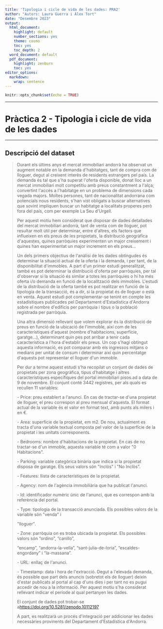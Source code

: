 ---
title: 'Tipologia i cicle de vida de les dades: PRA2'
author: "Autors: Laura Guerra i Àlex Tort"
date: "Desembre 2023"
output:
  html_document:
    highlight: default
    number_sections: yes
    theme: cosmo
    toc: yes
    toc_depth: 2
  word_document: default
  pdf_document:
    highlight: zenburn
    toc: yes
editor_options: 
  markdown: 
    wrap: sentence
---

```{r setup, include=FALSE}
knitr::opts_chunk$set(echo = TRUE)
```

------------------------------------------------------------------------

# Pràctica 2 - Tipologia i cicle de vida de les dades

------------------------------------------------------------------------

## Descripció del dataset

> Durant els últims anys el mercat immobiliari andorrà ha observat un augment notable en la demanda d\'habitatges, tant de compra com de lloguer, degut al creixent interès de residents estrangers pel país.
> La demanda és tal que s\'ha superat l\'oferta disponible, donat lloc a un mercat immobiliari molt competitiu amb preus constantment a l\'alça; convertint l\'accés a l\'habitatge en un problema de dimensions cada vegada majors.
> Moltes persones, tant de nacionalitat andorrana com potencials nous residents, s\'han vist obligats a buscar alternatives que sovint impliquen buscar un habitatge a localitats properes però fora del país, com per exemple La Seu d\'Urgell.
>
> Per aquest motiu hem considerat que disposar de dades detallades del mercat immobiliari andorrà, tant de venta com de lloguer, pot resultar molt útil per determinar, entre d\'altres, els factors que influeixen en els preus de les propietats, la distribució geogràfica d\'aquestes, quines parròquies experimenten un major creixement i quines han experimentat un major increment en els preus\...
>
> Un dels primers objectius de l\'anàlisi de les dades obtingudes és determinar la situació actual de la oferta i la demanda, i per tant, de la disponibilitat d\'immobles.
> A part d\'un primer estudi generalitzat, també es pot determinar la distribució d\'oferta per parròquies, per tal d\'observar si la situació és similar a totes les parròquies o hi ha més oferta i/o demanda en funció de la localització dels immobles.
> L\'estudi de la distribució de la oferta també es pot realitzar en funció de la tipologia de la transacció, és a dir, si la propietat és de lloguer o està en venta.
> Aquest estudi pot complementar-se tenint en compte les estadístiques publicades pel Departament d\'Estadística d\'Andorra sobre el nombre d\'edificis per parròquia i tipus o la població registrada per parròquia.
>
> Una altra dimensió rellevant que volem explorar és la distribució de preus en funció de la ubicació de l\'immoble, així com de les característiques d\'aquest (nombre d\'habitacions, superfície, garatge\...), determinant quin pes pot arribar a tenir cada característica a l\'hora d\'establir els preus.
> Un cop s\'hagi obtingut aquesta informació, es pot comparar amb els ingressos mitjans o medians per unitat de consum i determinar així quin percentatge d\'aquests pot representar el lloguer d\'un immoble.
>
> Per dur a terme aquest estudi s\'ha recopilat un conjunt de dades de propietats per zona geogràfica, tipus d'habitatge i altres característiques específiques del portal immobiliari pisos.ad a data de 9 de novembre.
> El conjunt conté 3442 registres, per als quals es recullen 11 variables:
>
> \- Price: preu establert a l\'anunci.
> En cas de tractar-se d\'una propietat de lloguer, el preu correspon al preu mensual d\'aquesta.
> El format actual de la variable és el valor en format text, amb punts als milers i en €.
>
> \- Area: superfície de la propietat, em m2.
> De nou, actualment es tracta d\'una variable textual composta pel valor de la superfície de la propietat i les unitats corresponents.
>
> \- Bedrooms: nombre d\'habitacions de la propietat.
> En cas de no tractar-se d\'un immoble, aquesta variable té com a valor \"0 Habitacions\".
>
> \- Parking: variable categòrica binària que indica si la propietat disposa de garatge.
> Els seus valors són \"Inclòs\" i \"No Inclòs\".
>
> \- Features: llista de característiques de la propietat.
>
> \- Agency: nom de l\'agència immobiliària que ha publicat l\'anunci.
>
> \- Id: identificador numèric únic de l\'anunci, que es correspon amb la referència del portal.
>
> \- Type: tipologia de la transacció anunciada.
> Els possibles valors de la variable són \"venda\" i
>
> \"lloguer\".
>
> \- Zone: parròquia on es troba ubicada la propietat.
> Els possibles valors són "ordino", "canillo",
>
> "encamp", "andorra-la-vella", "sant-julia-de-loria", "escaldes-engordany" i "la-massana".
>
> \- URL: enllaç de l\'anunci.
>
> \- Timestamp: data i hora de l\'extracció.
> Degut a l\'elevada demanda, és possible que part dels anuncis (sobretot els de lloguer) deixin d\'estar publicats al portal al cap d\'uns dies i per tant no es pugui accedir de nou a la informació.
> Per aquest motiu s\'ha considerat rellevant indicar el període al qual pertanyen les dades.
>
> El conjunt de dades pot trobar-se a[ https://doi.org/10.5281/zenodo.10112197](https://doi.org/10.5281/zenodo.10112197)
>
> A part, es realitzarà un procés d\'integració per addicionar les dades necessàries provinents del Departament d\'Estadística d\'Andorra. 
